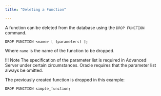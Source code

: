 ```yaml
---
title: "Deleting a Function"

---
```


<div id="deleting_a_function" class="registered_link"></div>

A function can be deleted from the database using the `DROP FUNCTION` command.

```text
DROP FUNCTION <name> [ (parameters) ];
```

Where `name` is the name of the function to be dropped.

!!! Note
    The specification of the parameter list is required in Advanced Server under certain circumstances. Oracle requires that the parameter list always be omitted.

The previously created function is dropped in this example:

```text
DROP FUNCTION simple_function;
```
